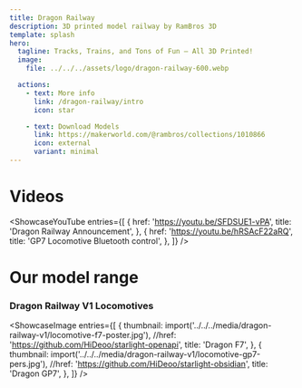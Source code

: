 ```yaml
---
title: Dragon Railway
description: 3D printed model railway by RamBros 3D
template: splash
hero:
  tagline: Tracks, Trains, and Tons of Fun – All 3D Printed!
  image:
    file: ../../../assets/logo/dragon-railway-600.webp

  actions:
    - text: More info
      link: /dragon-railway/intro
      icon: star

    - text: Download Models
      link: https://makerworld.com/@rambros/collections/1010866
      icon: external
      variant: minimal
---
```



# Videos
<ShowcaseYouTube
  entries={[
    {
      href: 'https://youtu.be/SFDSUE1-vPA',
      title: 'Dragon Railway Announcement',
    },
    {
      href: 'https://youtu.be/hRSAcF22aRQ',
      title: 'GP7 Locomotive Bluetooth control',
    },
  ]}
/>

# Our model range

### Dragon Railway V1 Locomotives
<ShowcaseImage
  entries={[
    {
      thumbnail: import('../../../media/dragon-railway-v1/locomotive-f7-poster.jpg'),
      //href: 'https://github.com/HiDeoo/starlight-openapi',
      title: 'Dragon F7',
    },
    {
      thumbnail: import('../../../media/dragon-railway-v1/locomotive-gp7-pers.jpg'),
      //href: 'https://github.com/HiDeoo/starlight-obsidian',
      title: 'Dragon GP7',
    },
  ]}
/>


